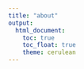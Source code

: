 ```yaml
---
title: "about"
output: 
  html_document:
    toc: true
    toc_float: true
    theme: cerulean
---
```

